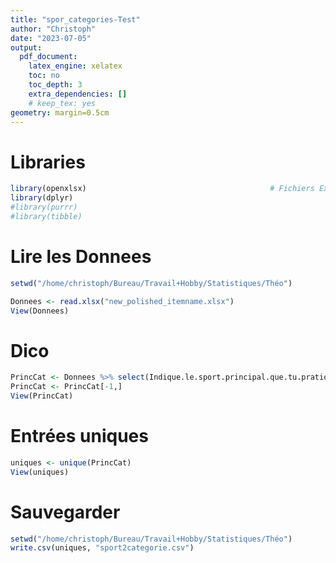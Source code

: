 ```yaml
---
title: "spor_categories-Test"
author: "Christoph"
date: "2023-07-05"
output:
  pdf_document:
    latex_engine: xelatex
    toc: no
    toc_depth: 3
    extra_dependencies: []
    # keep_tex: yes
geometry: margin=0.5cm
---
```


# Libraries

```r
library(openxlsx)                                         # Fichiers Excel
library(dplyr)
#library(purrr)                                            
#library(tibble)
```

# Lire les Donnees

```r
setwd("/home/christoph/Bureau/Travail+Hobby/Statistiques/Théo")        # hp

Donnees <- read.xlsx("new_polished_itemname.xlsx") 
View(Donnees)
```


# Dico

```r
PrincCat <- Donnees %>% select(Indique.le.sport.principal.que.tu.pratiques, Catégories.sport)
PrincCat <- PrincCat[-1,]
View(PrincCat)
```


# Entrées uniques

```r
uniques <- unique(PrincCat)
View(uniques)
```


# Sauvegarder 

```r
setwd("/home/christoph/Bureau/Travail+Hobby/Statistiques/Théo")        # hp
write.csv(uniques, "sport2categorie.csv")
```






